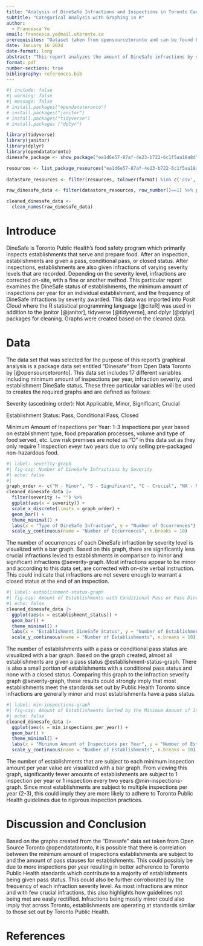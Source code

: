 ```yaml
---
title: "Analysis of DineSafe Infractions and Inspections in Toronto Canada"
subtitle: "Categorical Analysis with Graphing in R"
author:
  - Francesca Ye
email: francesca.ye@mail.utoronto.ca
prerequisites: "Dataset taken from opensourcetoronto and can be found here: https://open.toronto.ca/dataset/dinesafe/"
date: January 16 2024 
date-format: long
abstract: "This report analyzes the amount of DineSafe infractions by severity level in addition to the number of establishments by DineSafe status and the frequency of inspections. In order to gain an idea of the statistics of DineSafe, bar graphs were created in order to visualize the DineSafe status of establishments, the minimum amount of inspections per year for an individual establishment, and the frequency of DineSafe infractions by severity awarded. Based off the graphs created, establishments are generally more likely to be subject to 2-3 inspections per year and a majority of infractions are of minor severity. This might relate to the signficantly higher amount of DineSafe pass statuses in comparison to condition pass statuses."
format: pdf
number-sections: true
bibliography: references.bib
---
```


```r
#| include: false
#| warning: false
#| message: false
# install.packages("opendatatoronto")
# install.packages("janitor")
# install.packages("tidyverse")
# install.packages ("dplyr")

library(tidyverse)
library(janitor)
library(dplyr)
library(opendatatoronto)
dinesafe_package <- show_package("ea1d6e57-87af-4e23-b722-6c1f5aa18a8d")

resources <- list_package_resources("ea1d6e57-87af-4e23-b722-6c1f5aa18a8d")
	
datastore_resources <- filter(resources, tolower(format) %in% c('csv', 'geojson'))

raw_dinesafe_data <- filter(datastore_resources, row_number()==1) %>% get_resource()

cleaned_dinesafe_data <-
  clean_names(raw_dinesafe_data)
```

# Introduce 
DineSafe is Toronto Public Health's food safety program which primarily inspects establishments that serve and prepare food. After an inspection, establishments are given a pass, conditional pass, or closed status. After inspections, establishments are also given infractions of varying severity levels that are recorded. Depending on the severity level, infractions are corrected on-site, with a fine or another method. This particular report examines the DineSafe status of establishments, the minimum amount of inspections per year for an individual establishment, and the frequency of DineSafe infractions by severity awarded. This data was imported into Posit Cloud where the R statistical programming language [@citeR] was used in addition to the janitor [@janitor], tidyverse [@tidyverse], and dplyr [@dplyr] packages for cleaning. Graphs were created based on the cleaned data. 

# Data
The data set that was selected for the purpose of this report's graphical analysis is a package data set entitled "Dinesafe" from Open Data Toronto by [@opensourcetoronto]. This data set includes 17 different variables including minimum amount of inspections per year, infraction severity, and establishment DineSafe status. These three particular variables will be used to creates the required graphs and are defined as follows:

Severity (ascedning order): Not Applicable, Minor, Significant, Crucial

Establishment Status: Pass, Conditional Pass, Closed

Minimum Amount of Inspections per Year: 1-3 inspections per year based on establishment type, food preparation processes, volume and type of food served, etc. Low risk premises are noted as "O" in this data set as they only require 1 inspection eveyr two years due to only selling pre-packaged non-hazardous food. 

```r
#| label: severity-graph
#| fig-cap: Number of DineSafe Infractions by Severity
#| echo: false
#| 
graph_order <- c("M - Minor", "S - Significant", "C - Crucial", "NA - Not Applicable")
cleaned_dinesafe_data |>
  filter(severity != "") %>%
  ggplot(aes(x = severity)) +
  scale_x_discrete(limits = graph_order) +
  geom_bar() +
  theme_minimal() +
  labs(x = "Type of DineSafe Infraction", y = "Number of Occurrences") +
  scale_y_continuous(name = "Number of Occurrences", n.breaks = 10)
```

The number of occurrences of each DineSafe infraction by severity level is visualized with a bar graph. Based on this graph, there are significantly less crucial infractions levied to establishments in comparison to minor and significant infractions @severity-graph. Most infractions appear to be minor and according to this data set, are corrected with on-site verbal instruction. This could indicate that infractions are not severe enough to warrant a closed status at the end of an inspection. 


```r
#| label: establishment-status-graph
#| fig-cap: Amount of Establishments with Conditional Pass or Pass DineSafe Status'
#| echo: false
cleaned_dinesafe_data |>
  ggplot(aes(x = establishment_status)) +
  geom_bar() +
  theme_minimal() +
  labs(x = "Establishment DineSafe Status", y = "Number of Establishments") +
  scale_y_continuous(name = "Number of Establishments", n.breaks = 10)
```

The number of establishments with a pass or conditional pass status are visualized with a bar graph. Based on the graph created, almost all establishments are given a pass status @establishment-status-graph. There is also a small portion of establishments with a conditional pass status and none with a closed status. Comparing this graph to the infraction severity graph @severity-graph, these results could strongly imply that most establishments meet the standards set out by Public Health Toronto since infractions are generally minor and most establishments have a pass status. 

```r
#| label: min-inspections-graph
#| fig-cap: Amount of Establishments Sorted by the Minimum Amount of Inspections per Year
#| echo: false
cleaned_dinesafe_data |>
  ggplot(aes(x = min_inspections_per_year)) +
  geom_bar() +
  theme_minimal() +
  labs(x = "Minimum Amount of Inspections per Year", y = "Number of Establishments") +
  scale_y_continuous(name = "Number of Establishments", n.breaks = 10)
```

The number of establishments that are subject to each minimum inspection amount per year value are visualized with a bar graph. From viewing this graph, significantly fewer amounts of establishments are subject to 1 inspection per year or 1 inspection every two years @min-inspections-graph. Since most establishments are subject to multiple inspections per year (2-3), this could imply they are more likely to adhere to Toronto Public Health guidelines due to rigorous inspection practices. 

# Discussion and Conclusion

Based on the graphs created from the "Dinesafe" data set taken from Open Source Toronto @opendatatoronto, it is possible that there is correlation between the minimum amount of inspections establishments are subject to and the amount of pass stauses for establishments. This could possibly be due to more inspections per year resulting in better adherence to Toronto Public Health standards which contribute to a majority of establishments being given pass status. This could also be further corroborated by the frequency of each infraction severity level. As most infractions are minor and with few crucial infractions, this also highlights how guidelines not being met are easily rectified. Infractions being mostly minor could also imply that across Toronto, establishments are operating at standards similar to those set out by Toronto Public Health. 

# References


